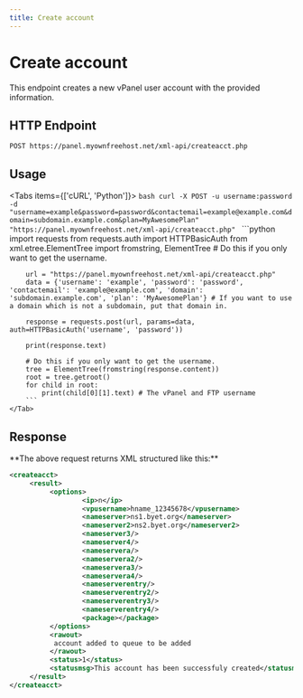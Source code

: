 ```yaml
---
title: Create account
---
```



# Create account
This endpoint creates a new vPanel user account with the provided information.


## HTTP Endpoint
`POST https://panel.myownfreehost.net/xml-api/createacct.php`

## Usage

<Tabs items={['cURL', 'Python']}>
    <Tab>
        ```bash
        curl -X POST -u username:password -d "username=example&password=password&contactemail=example@example.com&domain=subdomain.example.com&plan=MyAwesomePlan" "https://panel.myownfreehost.net/xml-api/createacct.php"
        ```
    </Tab>
    <Tab>
        ```python
        import requests
        from requests.auth import HTTPBasicAuth
        from xml.etree.ElementTree import fromstring, ElementTree # Do this if you only want to get the username.

        url = "https://panel.myownfreehost.net/xml-api/createacct.php"
        data = {'username': 'example', 'password': 'password', 'contactemail': 'example@example.com', 'domain': 'subdomain.example.com', 'plan': 'MyAwesomePlan'} # If you want to use a domain which is not a subdomain, put that domain in.

        response = requests.post(url, params=data, auth=HTTPBasicAuth('username', 'password'))

        print(response.text)

        # Do this if you only want to get the username.
        tree = ElementTree(fromstring(response.content))
        root = tree.getroot()
        for child in root:
            print(child[0][1].text) # The vPanel and FTP username
        ```
    </Tab>
</Tabs>


## Response

<Callout emoji="💡">
**The above request returns XML structured like this:**

```xml
<createacct>
     <result>
          <options>
                  <ip>n</ip>
                  <vpusername>hname_12345678</vpusername>
                  <nameserver>ns1.byet.org</nameserver>
                  <nameserver2>ns2.byet.org</nameserver2>
                  <nameserver3/>
                  <nameserver4/>
                  <nameservera/>
                  <nameservera2/>
                  <nameservera3/>
                  <nameservera4/>
                  <nameserverentry/>
                  <nameserverentry2/>
                  <nameserverentry3/>
                  <nameserverentry4/>
                  <package></package>
          </options>
          <rawout>
           account added to queue to be added
          </rawout>
          <status>1</status>
          <statusmsg>This account has been successfuly created</statusmsg>
     </result>
</createacct>
```
</Callout>
